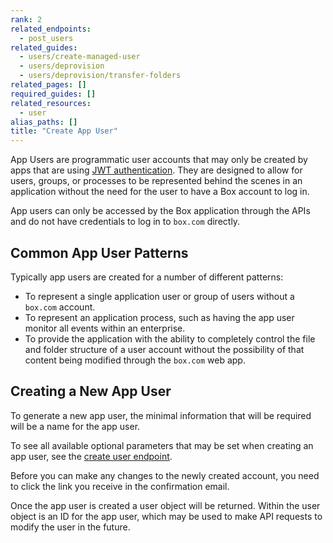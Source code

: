 ```yaml
---
rank: 2
related_endpoints:
  - post_users
related_guides:
  - users/create-managed-user
  - users/deprovision
  - users/deprovision/transfer-folders
related_pages: []
required_guides: []
related_resources:
  - user
alias_paths: []
title: "Create App User"
---
```

App Users are programmatic user accounts that may only be created by apps that
are using [JWT authentication](g://authentication/jwt/jwt-setup).
They are designed to allow for users, groups, or processes to be represented
behind the scenes in an application without the need for the user to have a Box
account to log in.

App users can only be accessed by the Box application through the APIs and do
not have credentials to log in to `box.com` directly.

## Common App User Patterns

Typically app users are created for a number of different patterns:

* To represent a single application user or group of users without a `box.com` account.
* To represent an application process, such as having the app user monitor all events within an enterprise.
* To provide the application with the ability to completely control the file and folder structure of a user account without the possibility of that content being modified through the `box.com` web app.

## Creating a New App User

To generate a new app user, the minimal information that will be required will
be a name for the app user.

<Samples id='post_users_app' />

To see all available optional parameters that may be set when creating an app
user, see the [create user endpoint](endpoint://post-users).

<Message type='notice'>
Before you can make any changes to the newly created account, you need to
click the link you receive in the confirmation email.
</Message>

Once the app user is created a user object will be returned. Within the user
object is an ID for the app user, which may be used to make API requests to
modify the user in the future.
